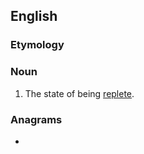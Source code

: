 ==English==

===Etymology===
{{suffix|en|replete|ness}}

===Noun===
{{en-noun|-}}

# The state of being [[replete]].

===Anagrams===
* {{anagrams|en|terpeneless}}